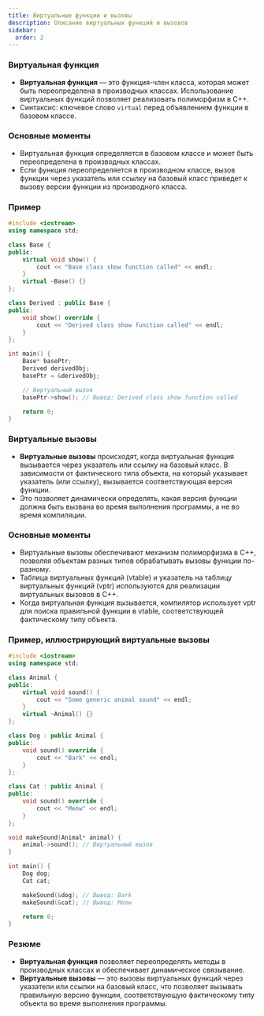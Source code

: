 ```yaml
---
title: Виртуальные функции и вызовы
description: Описание виртуальных функций и вызовов
sidebar:
  order: 2
---
```


### Виртуальная функция

- **Виртуальная функция** — это функция-член класса, которая может быть переопределена в производных классах. Использование виртуальных функций позволяет реализовать полиморфизм в C++.
- Синтаксис: ключевое слово `virtual` перед объявлением функции в базовом классе.

### Основные моменты
- Виртуальная функция определяется в базовом классе и может быть переопределена в производных классах.
- Если функция переопределяется в производном классе, вызов функции через указатель или ссылку на базовый класс приведет к вызову версии функции из производного класса.

### Пример
```cpp
#include <iostream>
using namespace std;

class Base {
public:
    virtual void show() {
        cout << "Base class show function called" << endl;
    }
    virtual ~Base() {}
};

class Derived : public Base {
public:
    void show() override {
        cout << "Derived class show function called" << endl;
    }
};

int main() {
    Base* basePtr;
    Derived derivedObj;
    basePtr = &derivedObj;

    // Виртуальный вызов
    basePtr->show(); // Вывод: Derived class show function called

    return 0;
}
```

### Виртуальные вызовы

- **Виртуальные вызовы** происходят, когда виртуальная функция вызывается через указатель или ссылку на базовый класс. В зависимости от фактического типа объекта, на который указывает указатель (или ссылку), вызывается соответствующая версия функции.
- Это позволяет динамически определять, какая версия функции должна быть вызвана во время выполнения программы, а не во время компиляции.

### Основные моменты
- Виртуальные вызовы обеспечивают механизм полиморфизма в C++, позволяя объектам разных типов обрабатывать вызовы функции по-разному.
- Таблица виртуальных функций (vtable) и указатель на таблицу виртуальных функций (vptr) используются для реализации виртуальных вызовов в C++.
- Когда виртуальная функция вызывается, компилятор использует vptr для поиска правильной функции в vtable, соответствующей фактическому типу объекта.

### Пример, иллюстрирующий виртуальные вызовы
```cpp
#include <iostream>
using namespace std;

class Animal {
public:
    virtual void sound() {
        cout << "Some generic animal sound" << endl;
    }
    virtual ~Animal() {}
};

class Dog : public Animal {
public:
    void sound() override {
        cout << "Bark" << endl;
    }
};

class Cat : public Animal {
public:
    void sound() override {
        cout << "Meow" << endl;
    }
};

void makeSound(Animal* animal) {
    animal->sound(); // Виртуальный вызов
}

int main() {
    Dog dog;
    Cat cat;

    makeSound(&dog); // Вывод: Bark
    makeSound(&cat); // Вывод: Meow

    return 0;
}
```

### Резюме
- **Виртуальная функция** позволяет переопределять методы в производных классах и обеспечивает динамическое связывание.
- **Виртуальные вызовы** — это вызовы виртуальных функций через указатели или ссылки на базовый класс, что позволяет вызывать правильную версию функции, соответствующую фактическому типу объекта во время выполнения программы.